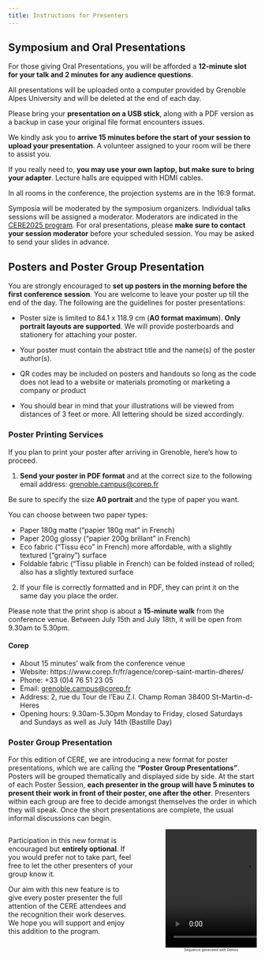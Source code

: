 ```yaml
---
title: Instructions for Presenters
---
```


## Symposium and Oral Presentations

For those giving Oral Presentations, you will be afforded a **12-minute slot for your talk and 2 minutes for any audience questions**.

All presentations will be uploaded onto a computer provided by Grenoble Alpes University and will be deleted at the end of each day.

::: {.callout-important}
Please bring your **presentation on a USB stick**, along with a PDF version as a backup in case your original file format encounters issues.

We kindly ask you to **arrive 15 minutes before the start of your session to upload your presentation**. A volunteer assigned to your room will be there to assist you.

If you really need to, **you may use your own laptop, but make sure to bring your adapter**. Lecture halls are equipped with HDMI cables.
:::

In all rooms in the conference, the projection systems are in the 16:9 format.

Symposia will be moderated by the symposium organizers. Individual talks sessions will be assigned a moderator. Moderators are indicated in the [CERE2025 program](../program/index.qmd). For oral presentations, please **make sure to contact your session moderator** before your scheduled session. You may be asked to send your slides in advance.

## Posters and Poster Group Presentation

You are strongly encouraged to **set up posters in the morning before the first conference session**. You are welcome to leave your poster up till the end of the day. The following are the guidelines for poster presentations:

- Poster size is limited to 84.1 x 118.9 cm (**A0 format maximum**). **Only portrait layouts are supported**. We will provide posterboards and stationery for attaching your poster.

- Your poster must contain the abstract title and the name(s) of the poster author(s).

- QR codes may be included on posters and handouts so long as the code does not lead to a website or materials promoting or marketing a company or product

- You should bear in mind that your illustrations will be viewed from distances of 3 feet or more. All lettering should be sized accordingly.

### Poster Printing Services

If you plan to print your poster after arriving in Grenoble, here’s how to proceed.

1. **Send your poster in PDF format** and at the correct size to the following email address: [grenoble.campus@corep.fr](mailto:grenoble.campus@corep.fr)

Be sure to specify the size **A0 portrait** and the type of paper you want.

You can choose between two paper types:

- Paper 180g matte ("papier 180g mat" in French)
- Paper 200g glossy ("papier 200g brillant" in French)
- Eco fabric ("Tissu éco" in French) more affordable, with a slightly textured ("grainy") surface
- Foldable fabric ("Tissu pliable in French) can be folded instead of rolled; also has a slightly textured surface

2. If your file is correctly formatted and in PDF, they can print it on the same day you place the order.

Please note that the print shop is about a **15-minute walk** from the conference venue. Between July 15th and July 18th, it will be open from 9.30am to 5.30pm.

#### Corep

- About 15 minutes’ walk from the conference venue
- Website: https://www.corep.fr/fr/agence/corep-saint-martin-dheres/
- Phone: +33 (0)4 76 51 23 05
- Email: [grenoble.campus@corep.fr](mailto:grenoble.campus@corep.fr)
- Address: 2, rue du Tour de l'Eau Z.I. Champ Roman 38400 St-Martin-d-Heres
- Opening hours: 9.30am-5.30pm Monday to Friday, closed Saturdays and Sundays as well as July 14th (Bastille Day)

### Poster Group Presentation

For this edition of CERE, we are introducing a new format for poster presentations, which we are calling the **"Poster Group Presentations"**. Posters will be grouped thematically and displayed side by side. At the start of each Poster Session, **each presenter in the group will have 5 minutes to present their work in front of their poster, one after the other**. Presenters within each group are free to decide amongst themselves the order in which they will speak. Once the short presentations are complete, the usual informal discussions can begin.

:::: {.columns}

::: {.column width="55%"}
Participation in this new format is encouraged but **entirely optional**. If you would prefer not to take part, feel free to let the other presenters of your group know it.

Our aim with this new feature is to give every poster presenter the full attention of the CERE attendees and the recognition their work deserves. We hope you will support and enjoy this addition to the program.
:::

::: {.column width="5%"}
:::

::: {.column width="40%"}
```{=html}
<video width="320" height="240" autoplay loop muted>
  <source src="../assets/poster_group.mp4" type="video/mp4" />
</video>
```
<center>
[Sequence generated with Gemini]{style="font-size: 50%"}
</center>
:::

::::

